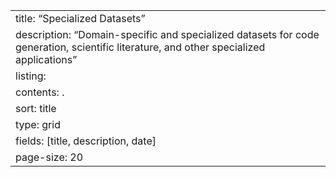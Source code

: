 ---
title: "Specialized Datasets"
description: "Domain-specific and specialized datasets for code generation, scientific literature, and other specialized applications"
listing:
  contents: .
  sort: title
  type: grid
  fields: [title, description, date]
  page-size: 20
---